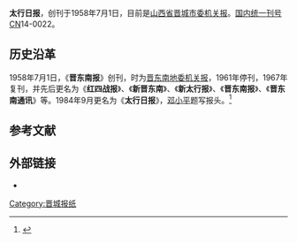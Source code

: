 '''太行日报'''，创刊于1958年7月1日，目前是[[山西省|山西省]][[晋城市|晋城市委]][[机关报|机关报]]。[[国内统一刊号|国内统一刊号]]CN14-0022。

== 历史沿革 ==
1958年7月1日，《'''晋东南报'''》创刊，时为[[中国共产党晋东南地区委员会|晋东南地委]][[机关报|机关报]]，1961年停刊，1967年复刊，并先后更名为《'''红四战报'''》、《'''新晋东南'''》、《'''新太行报'''》、《'''晋东南报'''》、《'''晋东南通讯'''》等。1984年9月更名为《'''太行日报'''》，[[邓小平|邓小平]]题写报头。<ref>{{cite book|author=赵魁元|title=晋城百科全书|year=2006|publisher=山西人民出版社|location=太原|isbn=7-203-05644-9|pages=268}}</ref>

== 参考文献 ==
{{reflist}}

== 外部链接 ==
* {{official website|www.jcnews.com.cn}}

[[Category:晋城报纸|Category:晋城报纸]]